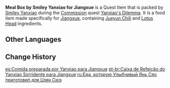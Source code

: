 {{Item Infobox
|id           = 100376
|image        = Item Parcel.png
|type         = Quest Items
|description  = A tightly sealed meal box. It's quite heavy; it must contain quite a big portion.
|source1      = Given during [[Yanxiao's Dilemma]]
}}
'''Meal Box by Smiley Yanxiao for Jiangxue''' is a Quest Item that is packed by [[Smiley Yanxiao]] during the [[Commission]] quest [[Yanxiao's Dilemma]]. It is a food item made specifically for [[Jiangxue]], containing [[Jueyun Chili]] and [[Lotus Head]] ingredients.

==Other Languages==
{{Other Languages
|default_hidden = 1
|en      = Meal Box by Smiley Yanxiao for Jiangxue
|zhs     = 言笑做给江雪的饭
|zhs_rm  = Yánxiào Zuò Gěi Jiāngxuě de Fàn
|zht     = 言笑做給江雪的飯
|zht_rm  = Yánxiào Zuò Gěi Jiāngxuě de Fàn
|ja      = 言笑が江雪に作ったごはん
|ja_rm   = Genshou ga Kousetsu ni Tsukutta Gohan
|ko      = 언소가 강설에게 만들어준 밥
|ko_rm   = Eonsoga Gangseol-ege Mandeureojun Bap
|es      = Comida preparada por Yanxiao para Jiangxue
|fr      = Repas de Jiangxue
|ru      = Еда, которую Улыбчивый Янь Сяо приготовил для Цзян Сюэ
|th      = อาหารที่ Yanxiao ทำให้ Jiangxue
|th_rm   = 
|vi      = Cơm Yanxiao làm cho Jiangxue
|de      = Yanxiaos Essen für Jiangxue
|id      = Kotak Makan dari Yanxiao untuk Jiangxue
|pt      = Caixa de Refeição do Yanxiao Sorridente para Jiangxue
|tr      = Güleç Yanxiao'nun Jiangxue'ye Hazırladığı Yemek Paketi
|it      = Portapranzo di Yanxiao per Jiangxue
}}

==Change History==
{{Change History|1.0}}

[[es:Comida preparada por Yanxiao para Jiangxue]]
[[pt-br:Caixa de Refeição do Yanxiao Sorridente para Jiangxue]]
[[ru:Еда, которую Улыбчивый Янь Сяо приготовил для Цзян Сюэ]]